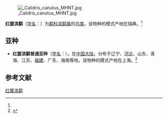 {{speciesbox
| name = 红腹滨鹬
| status = NT
| status_system = IUCN3.1
| status_ref = <ref name=IUCN>{{IUCN|id=22693363 |title=''Calidris canutus'' |assessor=BirdLife International |assessor-link=BirdLife International |version=2015 |year=2015 |accessdate=24 January 2016}}</ref>| image = Red knot Delaware.jpg
| image_width = 250px
| genus = Calidris
| species = canutus
| authority = ([[卡尔·林奈|Linnaeus]])<ref name='id1882'>{{cite web| url =http://www.bioinfo.cn/db05/BjdwSpecies.php?action=view&id=1882| title =红腹滨鹬| work =《中国动物物种编目数据库》| publisher =中国科学院微生物研究所| author =中国科学院动物研究所| accessdate =2009-04-04| deadurl =yes| archiveurl =https://web.archive.org/web/20160305080515/http://www.bioinfo.cn/db05/BjdwSpecies.php?action=view&id=1882| archivedate =2016-03-05}}</ref>
| range_map = RedKnotMigration.svg
| range_map_caption = 六個亞種的分佈範圍及遷徙路線
| synonyms =''Tringa canutus'' <small>[[Carl_Linnaeus|Linnaeus]], [[10th_edition_of_Systema_Naturae|1758]]</small>
}}
[[File:_Calidris_canutus_MHNT.jpg|thumb]]

'''红腹滨鹬'''（[[学名|学名]]：{{lang|la|''Calidris canutus''}}）为[[鹬科|鹬科]][[滨鹬属|滨鹬属]]的[[鸟类|鸟类]]。该物种的模式产地在瑞典。<ref name='id1882'/>

== 亚种 ==
* '''红腹滨鹬普通亚种'''（[[学名|学名]]：{{lang|la|''Calidris canutus rogersi''}}）。在[[中国大陆|中国大陆]]，分布于辽宁、[[河北|河北]]、山东、青海、江苏、[[福建|福建]]、广东、海南等地。该物种的模式产地在上海。<ref name='id1883'>{{cite web| url =http://www.bioinfo.cn/db05/BjdwSpecies.php?action=view&id=1883| title =红腹滨鹬普通亚种| work =《中国动物物种编目数据库》| publisher =中国科学院微生物研究所| author =中国科学院动物研究所| accessdate =2009-04-04| deadurl =yes| archiveurl =https://web.archive.org/web/20160305021337/http://www.bioinfo.cn/db05/BjdwSpecies.php?action=view&id=1883| archivedate =2016-03-05}}</ref>

== 参考文献 ==
{{reflist}}

{{Commons category|Calidris canutus}}
{{Taxonbar|from=Q27124}}

[[Category:滨鹬属|红腹滨鹬]]


{{Charadriiformes-stub}}